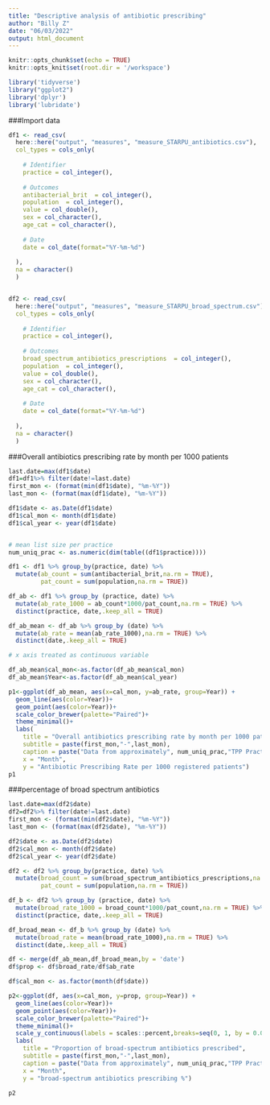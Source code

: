 ```yaml
---
title: "Descriptive analysis of antibiotic prescribing"
author: "Billy Z"
date: "06/03/2022"
output: html_document
---
```


```r
knitr::opts_chunk$set(echo = TRUE)
knitr::opts_knit$set(root.dir = '/workspace')
```



```r
library('tidyverse')
library("ggplot2")
library('dplyr')
library('lubridate')
```



###Import data

```r
df1 <- read_csv(
  here::here("output", "measures", "measure_STARPU_antibiotics.csv"),
  col_types = cols_only(
    
    # Identifier
    practice = col_integer(),
    
    # Outcomes
    antibacterial_brit  = col_integer(),
    population  = col_integer(),
    value = col_double(),
    sex = col_character(),
    age_cat = col_character(),
    
    # Date
    date = col_date(format="%Y-%m-%d")
    
  ),
  na = character()
  )


df2 <- read_csv(
  here::here("output", "measures", "measure_STARPU_broad_spectrum.csv"),
  col_types = cols_only(
    
    # Identifier
    practice = col_integer(),
    
    # Outcomes
    broad_spectrum_antibiotics_prescriptions  = col_integer(),
    population  = col_integer(),
    value = col_double(),
    sex = col_character(),
    age_cat = col_character(),
    
    # Date
    date = col_date(format="%Y-%m-%d")
    
  ),
  na = character()
  )


```

###Overall antibiotics prescribing rate by month per 1000 patients

```r

last.date=max(df1$date)
df1=df1%>% filter(date!=last.date)
first_mon <- (format(min(df1$date), "%m-%Y"))
last_mon <- (format(max(df1$date), "%m-%Y"))

df1$date <- as.Date(df1$date)
df1$cal_mon <- month(df1$date)
df1$cal_year <- year(df1$date)


# mean list size per practice 
num_uniq_prac <- as.numeric(dim(table((df1$practice))))

df1 <- df1 %>% group_by(practice, date) %>%
  mutate(ab_count = sum(antibacterial_brit,na.rm = TRUE),
         pat_count = sum(population,na.rm = TRUE)) 

df_ab <- df1 %>% group_by (practice, date) %>%
  mutate(ab_rate_1000 = ab_count*1000/pat_count,na.rm = TRUE) %>%
  distinct(practice, date,.keep_all = TRUE)

df_ab_mean <- df_ab %>% group_by (date) %>%
  mutate(ab_rate = mean(ab_rate_1000),na.rm = TRUE) %>%
  distinct(date,.keep_all = TRUE)

# x axis treated as continuous variable

df_ab_mean$cal_mon<-as.factor(df_ab_mean$cal_mon)
df_ab_mean$Year<-as.factor(df_ab_mean$cal_year)

p1<-ggplot(df_ab_mean, aes(x=cal_mon, y=ab_rate, group=Year)) +
  geom_line(aes(color=Year))+
  geom_point(aes(color=Year))+ 
  scale_color_brewer(palette="Paired")+
  theme_minimal()+
  labs(
    title = "Overall antibiotics prescribing rate by month per 1000 patients",
    subtitle = paste(first_mon,"-",last_mon),
    caption = paste("Data from approximately", num_uniq_prac,"TPP Practices"),
    x = "Month",
    y = "Antibiotic Prescribing Rate per 1000 registered patients")
p1


```



###percentage of broad spectrum antibiotics


```r

last.date=max(df2$date)
df2=df2%>% filter(date!=last.date)
first_mon <- (format(min(df2$date), "%m-%Y"))
last_mon <- (format(max(df2$date), "%m-%Y"))

df2$date <- as.Date(df2$date)
df2$cal_mon <- month(df2$date)
df2$cal_year <- year(df2$date)

df2 <- df2 %>% group_by(practice, date) %>%
  mutate(broad_count = sum(broad_spectrum_antibiotics_prescriptions,na.rm = TRUE),
         pat_count = sum(population,na.rm = TRUE)) 

df_b <- df2 %>% group_by (practice, date) %>%
  mutate(broad_rate_1000 = broad_count*1000/pat_count,na.rm = TRUE) %>%
  distinct(practice, date,.keep_all = TRUE)

df_broad_mean <- df_b %>% group_by (date) %>%
  mutate(broad_rate = mean(broad_rate_1000),na.rm = TRUE) %>%
  distinct(date,.keep_all = TRUE) 

df <- merge(df_ab_mean,df_broad_mean,by = 'date')
df$prop <- df$broad_rate/df$ab_rate

df$cal_mon <- as.factor(month(df$date))

p2<-ggplot(df, aes(x=cal_mon, y=prop, group=Year)) +
  geom_line(aes(color=Year))+
  geom_point(aes(color=Year))+
  scale_color_brewer(palette="Paired")+
  theme_minimal()+
  scale_y_continuous(labels = scales::percent,breaks=seq(0, 1, by = 0.005))+
  labs(
    title = "Proportion of broad-spectrum antibiotics prescribed",
    subtitle = paste(first_mon,"-",last_mon),
    caption = paste("Data from approximately", num_uniq_prac,"TPP Practices"),
    x = "Month",
    y = "broad-spectrum antibiotics prescribing %")

p2



```

